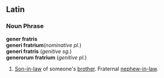 ==Latin==

===Noun Phrase===
'''gener fratris'''<br>
'''generi fratrium'''(''nominative pl.'')<br>
'''generi fratris''' (''genitive sg.'')<br>
'''generorum fratrium''' (''genitive pl.'')

#[[Son-in-law]] of someone's [[brother]]. Fraternal [[nephew-in-law]].